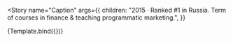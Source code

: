 

<!--👇 The title prop determines where your story goes in the story list -->

<Meta title="@cv/Text" component={Component} />

<!--👇 We create a “template” of how args map to rendering -->


<!-- 👇 The args you need here will depend on your component -->

<Story
  name="Caption"
  args={{
    children:
      "2015 · Ranked #1 in Russia. Term of courses in finance & teaching programmatic marketing.",
  }}
>
  {Template.bind({})}
</Story>

